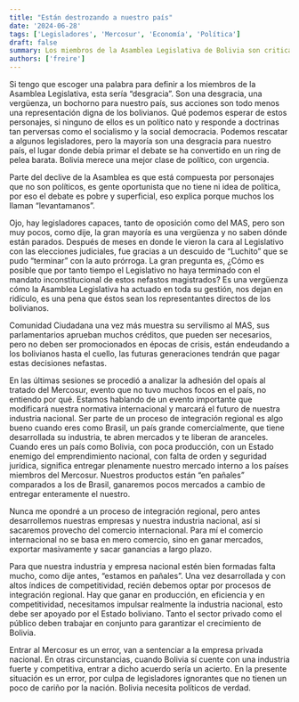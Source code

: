 ```yaml
---
title: "Están destrozando a nuestro país"
date: '2024-06-28'
tags: ['Legisladores', 'Mercosur', 'Economía', 'Política']
draft: false
summary: Los miembros de la Asamblea Legislativa de Bolivia son criticados por su falta de competencia y debilidad política, lo que ha llevado a una gestión pobre y decisiones económicas desastrosas. Bolivia necesita urgentemente mejores políticos.
authors: ['freire']
---
```




Si tengo que escoger una palabra para definir a los miembros de la Asamblea Legislativa, esta sería “desgracia”. Son una desgracia, una vergüenza, un bochorno para nuestro país, sus acciones son todo menos una representación digna de los bolivianos. Qué podemos esperar de estos personajes, si ninguno de ellos es un político nato y responde a doctrinas tan perversas como el socialismo y la social democracia. Podemos rescatar a algunos legisladores, pero la mayoría son una desgracia para nuestro país, el lugar donde debía primar el debate se ha convertido en un ring de pelea barata. Bolivia merece una mejor clase de político, con urgencia.

Parte del declive de la Asamblea es que está compuesta por personajes que no son políticos, es gente oportunista que no tiene ni idea de política, por eso el debate es pobre y superficial, eso explica porque muchos los llaman “levantamanos”.

Ojo, hay legisladores capaces, tanto de oposición como del MAS, pero son muy pocos, como dije, la gran mayoría es una vergüenza y no saben dónde están parados.
Después de meses en donde le vieron la cara al Legislativo con las elecciones judiciales, fue gracias a un descuido de “Luchito” que se pudo “terminar” con la auto prórroga. La gran pregunta es, ¿Cómo es posible que por tanto tiempo el Legislativo no haya terminado con el mandato inconstitucional de estos nefastos magistrados? Es una vergüenza cómo la Asamblea Legislativa ha actuado en toda su gestión, nos dejan en ridículo, es una pena que éstos sean los representantes directos de los bolivianos.

Comunidad Ciudadana una vez más muestra su servilismo al MAS, sus parlamentarios aprueban muchos créditos, que pueden ser necesarios, pero no deben ser promocionados en épocas de crisis, están endeudando a los bolivianos hasta el cuello, las futuras generaciones tendrán que pagar estas decisiones nefastas.

En las últimas sesiones se procedió a analizar la adhesión del opaís al tratado del Mercosur, evento que no tuvo muchos focos en el país, no entiendo por qué. Estamos hablando de un evento importante que modificará nuestra normativa internacional y marcará el futuro de nuestra industria nacional. Ser parte de un proceso de integración regional es algo bueno cuando eres como Brasil, un país grande comercialmente, que tiene desarrollada su industria, te abren mercados y te liberan de aranceles. Cuando eres un país como Bolivia, con poca producción, con un Estado enemigo del emprendimiento nacional, con falta de orden y seguridad jurídica, significa entregar plenamente nuestro mercado interno a los países miembros del Mercosur. Nuestros productos están “en pañales” comparados a los de Brasil, ganaremos pocos mercados a cambio de entregar enteramente el nuestro.

Nunca me opondré a un proceso de integración regional, pero antes desarrollemos nuestras empresas y nuestra industria nacional, así si sacaremos provecho del comercio internacional. Para mí el comercio internacional no se basa en mero comercio, sino en ganar mercados, exportar masivamente y sacar ganancias a largo plazo.

Para que nuestra industria y empresa nacional estén bien formadas falta mucho, como dije antes, “estamos en pañales”. Una vez desarrollada y con altos índices de competitividad, recién debemos optar por procesos de integración regional. Hay que ganar en producción, en eficiencia y en competitividad, necesitamos impulsar realmente la industria nacional, esto debe ser apoyado por el Estado boliviano. Tanto el sector privado como el público deben trabajar en conjunto para garantizar el crecimiento de Bolivia.

Entrar al Mercosur es un error, van a sentenciar a la empresa privada nacional. En otras circunstancias, cuando Bolivia sí cuente con una industria fuerte y competitiva, entrar a dicho acuerdo sería un acierto. En la presente situación es un error, por culpa de legisladores ignorantes que no tienen un poco de cariño por la nación. Bolivia necesita políticos de verdad.
